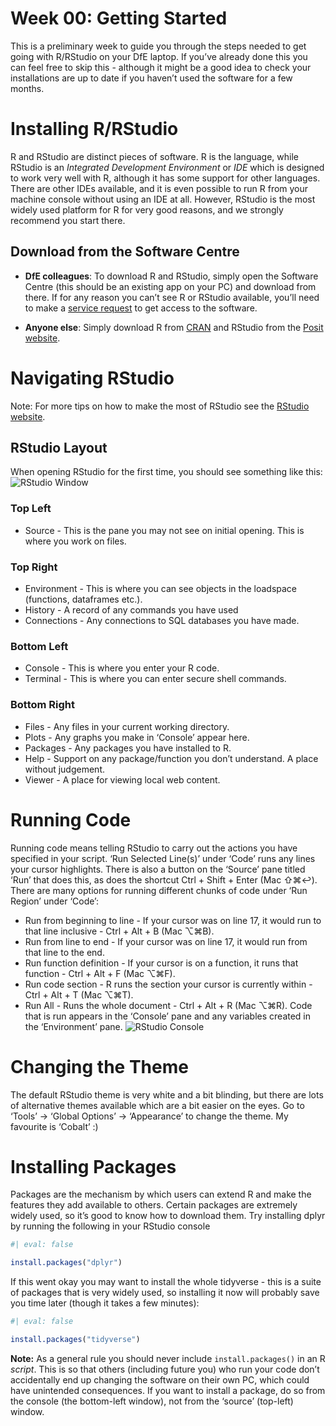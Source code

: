 <!-- Please edit README.qmd - not README.md -->

# Week 00: Getting Started

This is a preliminary week to guide you through the steps needed to get
going with R/RStudio on your DfE laptop. If you've already done this you
can feel free to skip this - although it might be a good idea to check
your installations are up to date if you haven't used the software for a
few months.

# Installing R/RStudio

R and RStudio are distinct pieces of software. R is the language, while
RStudio is an *Integrated Development Environment* or *IDE* which is
designed to work very well with R, although it has some support for
other languages. There are other IDEs available, and it is even possible
to run R from your machine console without using an IDE at all. However,
RStudio is the most widely used platform for R for very good reasons,
and we strongly recommend you start there.

## Download from the Software Centre

-   **DfE colleagues**: To download R and RStudio, simply open the
    Software Centre (this should be an existing app on your PC) and
    download from there. If for any reason you can't see R or RStudio
    available, you'll need to make a [service
    request](https://dfe.service-now.com/serviceportal?id=sc_category&catalog_id=-1)
    to get access to the software.

-   **Anyone else**: Simply download R from
    [CRAN](https://cran.rstudio.com/) and RStudio from the [Posit
    website](https://posit.co/download/rstudio-desktop/).

# Navigating RStudio

Note: For more tips on how to make the most of RStudio see the [RStudio
website](https://www.rstudio.com/products/rstudio/).

## RStudio Layout

When opening RStudio for the first time, you should see something like
this: ![RStudio Window](rstudio-layout.png)

### Top Left

-   Source - This is the pane you may not see on initial opening. This
    is where you work on files.

### Top Right

-   Environment - This is where you can see objects in the loadspace
    (functions, dataframes etc.).
-   History - A record of any commands you have used
-   Connections - Any connections to SQL databases you have made.

### Bottom Left

-   Console - This is where you enter your R code.
-   Terminal - This is where you can enter secure shell commands.

### Bottom Right

-   Files - Any files in your current working directory.
-   Plots - Any graphs you make in 'Console' appear here.
-   Packages - Any packages you have installed to R.
-   Help - Support on any package/function you don't understand. A place
    without judgement.
-   Viewer - A place for viewing local web content.

# Running Code

Running code means telling RStudio to carry out the actions you have
specified in your script. 'Run Selected Line(s)' under 'Code' runs any
lines your cursor highlights. There is also a button on the 'Source'
pane titled 'Run' that does this, as does the shortcut Ctrl + Shift +
Enter (Mac ⇧⌘↩). There are many options for running different chunks of
code under 'Run Region' under 'Code':

-   Run from beginning to line - If your cursor was on line 17, it would
    run to that line inclusive - Ctrl + Alt + B (Mac ⌥⌘B).
-   Run from line to end - If your cursor was on line 17, it would run
    from that line to the end.
-   Run function definition - If your cursor is on a function, it runs
    that function - Ctrl + Alt + F (Mac ⌥⌘F).
-   Run code section - R runs the section your cursor is currently
    within - Ctrl + Alt + T (Mac ⌥⌘T).
-   Run All - Runs the whole document - Ctrl + Alt + R (Mac ⌥⌘R). Code
    that is run appears in the 'Console' pane and any variables created
    in the 'Environment' pane. ![RStudio
    Console](rstudio-console-environment.png)

# Changing the Theme

The default RStudio theme is very white and a bit blinding, but there
are lots of alternative themes available which are a bit easier on the
eyes. Go to 'Tools' -\> 'Global Options' -\> 'Appearance' to change the
theme. My favourite is 'Cobalt' :)

# Installing Packages

Packages are the mechanism by which users can extend R and make the
features they add available to others. Certain packages are extremely
widely used, so it's good to know how to download them. Try installing
dplyr by running the following in your RStudio console

```r
#| eval: false

install.packages("dplyr")
```

If this went okay you may want to install the whole tidyverse - this is
a suite of packages that is very widely used, so installing it now will
probably save you time later (though it takes a few minutes):

```r
#| eval: false

install.packages("tidyverse")
```

**Note:** As a general rule you should never include
`install.packages()` in an R *script*. This is so that others (including
future you) who run your code don't accidentally end up changing the
software on their own PC, which could have unintended consequences. If
you want to install a package, do so from the console (the bottom-left
window), not from the 'source' (top-left) window.
